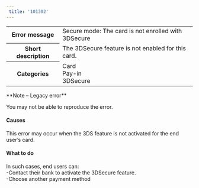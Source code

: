 ```yaml
---  
 title: '101302'  
---  
```

  
<table>
    <tbody>
        <tr>
            <th scope="row"><strong>Error message</strong></th>
            <td>Secure mode: The card is not enrolled with 3DSecure</td>
        </tr>
        <tr>
            <th scope="row"><strong>Short description</strong></th>
            <td>The 3DSecure feature is not enabled for this card.</td>
        </tr>
        <tr>
            <th scope="row"><strong>Categories</strong></th>
            <td>  
<div class="label">Card</div>  
<div class="label">Pay-in</div>  
<div class="label">3DSecure</div>
</td>
        </tr>
    </tbody>
</table>  

<Note>  
**Note – Legacy error** 
  
You may not be able to reproduce the error.  
</Note>  

#### Causes  

This error may occur when the 3DS feature is not activated for the end user’s card.  

#### What to do  

In such cases, end users can:  
-Contact their bank to activate the 3DSecure feature.  
-Choose another payment method